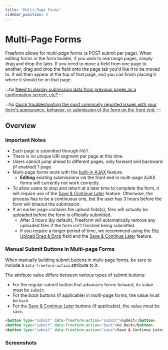 ```yaml
---
title: 'Multi-Page Forms'
sidebar_position: 4
---
```




# Multi-Page Forms

Freeform allows for _multi-page_ forms (a POST submit per page). When editing forms in the form builder, if you wish to rearrange pages, simply drag and drop the tabs. If you need to move a field from one page to another, drag and drop the field onto the page tab you'd like it to be moved to. It will then appear at the top of that page, and you can finish placing it where it should be on that page.

:::tip
[Need to display submission data from previous pages as a confirmation screen, etc?](../guides/dynamic-data/displaying-submission-data-from-previous-pages.mdx)
:::

:::tip
[Quick troubleshooting the most commonly reported issues with your form's appearance, behavior, or submission of the form on the front end.](../guides/testing/troubleshooting-form-issues.mdx)
:::

## Overview

### Important Notes

- Each page is submitted through `POST`.
- There is no unique URI segment per page at this time.
- Users cannot jump ahead to different pages, only forward and backward (if enabled) 1 page.
- Multi-page forms work with the [built-in AJAX](../guides/templating/ajax-forms) feature.
  - **Editing** existing submissions via the front end in multi-page AJAX forms will currently not work correctly.
- To allow users to stop and return at a later time to complete the form, it will require use of the [Save & Continue Later](./save-continue-later.mdx) feature. Otherwise, the process has to be a continuous one, but the user has 3 hours before the form will timeout the submission.
- If an earlier page contains file upload field(s), files will actually be uploaded before the form is officially submitted.
  - After 3 hours (by default), Freeform will automatically remove any uploaded files if the form isn't finished being submitted.
  - If you require a longer period of time, we recommend using the [File Upload Drag & Drop](./fields#file-upload-drag--drop) field and the [Save & Continue Later](./save-continue-later.mdx) feature.

### Manual Submit Buttons in Multi-page Forms

When manually building submit buttons in multi-page forms, be sure to include a `data-freeform-action` attribute to it.

The attribute value differs between various types of submit buttons:

- For the regular submit button that advances forms forward, its value must be `submit`.
- For the _back_ buttons (if applicable) in multi-page forms, the value must be `back`.
- For the [Save & Continue Later](./save-continue-later.mdx) buttons (if applicable), the value must be `save`.

```html showLineNumbers
<button type="submit" data-freeform-action="submit">Submit</button>
<button type="submit" data-freeform-action="back">Go Back</button>
<button type="submit" data-freeform-action="save">Save & Continue Later</button>
```

### Screenshots

<Photo img={MultipagePhoto} alt="Form Builder - Multi-page" />
<Photo img={MultipageTemplatesPhoto} alt="Form" />
